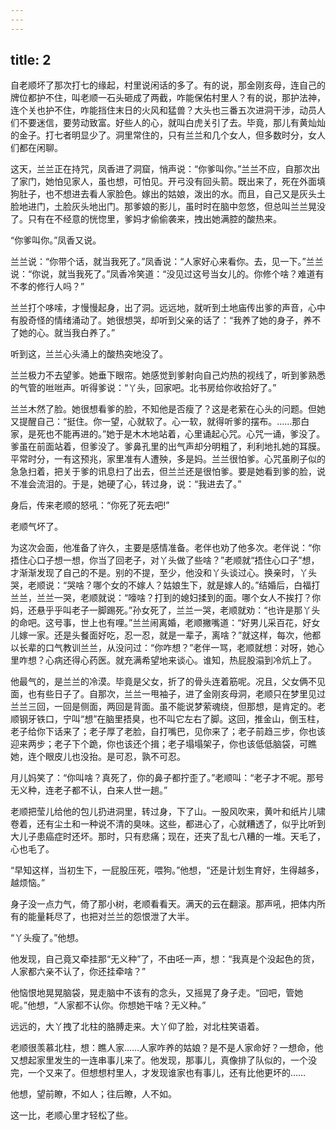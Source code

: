 ```yaml
---
---
---
```

title: 2
---



自老顺坏了那次打七的缘起，村里说闲话的多了。有的说，那金刚亥母，连自己的牌位都护不住，叫老顺一石头砸成了两截，咋能保佑村里人？有的说，那护法神，连个关也护不住，咋能挡住末日的火风和猛兽？大头也三番五次进洞干涉，动员人们不要迷信，要劳动致富。好些人的心，就叫白虎关引了去。毕竟，那儿有黄灿灿的金子。打七者明显少了。洞里常住的，只有兰兰和几个女人，但多数时分，女人们都在闲聊。

这天，兰兰正在持咒，凤香进了洞窟，悄声说：“你爹叫你。”兰兰不应，自那次出了家门，她怕见家人，虽也想，可怕见。开弓没有回头箭。既出来了，死在外面填狗肚子，也不想进去看人家脸色。嫁出的姑娘，泼出的水。而且，自己又是灰头土脸地进门，土脸灰头地出门。那爹娘的影儿，虽时时在脑中忽悠，但总叫兰兰晃没了。只有在不经意的恍惚里，爹妈才偷偷袭来，拽出她满腔的酸热来。

“你爹叫你。”凤香又说。

兰兰说：“你带个话，就当我死了。”凤香说：“人家好心来看你。去，见一下。”兰兰说：“你说，就当我死了。”凤香冷笑道：“没见过这号当女儿的。你修个啥？难道有不孝的修行人吗？”

兰兰打个哆嗦，才慢慢起身，出了洞。远远地，就听到土地庙传出爹的声音，心中有股奇怪的情绪涌动了。她很想哭，却听到父亲的话了：“我养了她的身子，养不了她的心。就当我白养了。”

听到这，兰兰心头涌上的酸热突地没了。

兰兰极力不去望爹。她垂下眼帘。她感觉到爹射向自己灼热的视线了，听到爹熟悉的气管的咝咝声。听得爹说：“丫头，回家吧。北书房给你收拾好了。”

兰兰木然了脸。她很想看爹的脸，不知他是否瘦了？这是老萦在心头的问题。但她又提醒自己：“挺住。你一望，心就软了。心一软，就得听爹的摆布。……那白家，是死也不能再进的。”她于是木木地站着，心里诵起心咒。心咒一诵，爹没了。爹虽在前面站着，但爹没了。爹鼻孔里的出气声却分明粗了，利利地扎她的耳膜。平常时分，一有这预兆，家里准有人遭殃，多是妈。兰兰很怕爹。心咒虽刷子似的急急扫着，把关于爹的讯息扫了出去，但兰兰还是很怕爹。要是她看到爹的脸，说不准会流泪的。于是，她硬了心，转过身，说：“我进去了。”

身后，传来老顺的怒吼：“你死了死去吧!”

老顺气坏了。

为这次会面，他准备了许久，主要是感情准备。老伴也劝了他多次。老伴说：“你捂住心口子想一想，你当了回老子，对丫头做了些啥？”老顺就“捂住心口子”想，才渐渐发现了自己的不是。别的不提，至少，他没和丫头谈过心。换亲时，丫头哭，老顺说：“哭啥？哪个女的不嫁人？姑娘生下，就是嫁人的。”结婚后，白福打兰兰，兰兰一哭，老顺就说：“嚎啥？打到的媳妇揉到的面。哪个女人不挨打？你妈，还悬乎乎叫老子一脚踢死。”孙女死了，兰兰一哭，老顺就劝：“也许是那丫头的命吧。这号事，世上也有哩。”兰兰闹离婚，老顺撇嘴道：“好男儿采百花，好女儿嫁一家。还是头餐面好吃，忍一忍，就是一辈子，离啥？”就这样，每次，他都以长辈的口气教训兰兰，从没问过：“你咋想？”老伴一骂，老顺就想：对呀，她心里咋想？心病还得心药医。就充满希望地来谈心。谁知，热屁股溻到冷炕上了。

他最气的，是兰兰的冷漠。毕竟是父女，折了的骨头连着筋呢。况且，父女俩不见面，也有些日子了。自那次，兰兰一甩袖子，进了金刚亥母洞，老顺只在梦里见过兰兰三回，一回是侧面，两回是背面。虽不能说梦萦魂绕，但那想，是肯定的。老顺钢牙铁口，宁叫“想”在脑里捂臭，也不叫它左右了脚。这回，推金山，倒玉柱，老子给你下话来了；老子厚了老脸，自打嘴巴，见你来了；老子前趋三步，你也该迎来两步；老子下个跪，你也该还个揖；老子塌塌架子，你也该低低脑袋，可瞧她，连个眼皮儿也没抬。是可忍，孰不可忍。

月儿妈笑了：“你叫啥？真死了，你的鼻子都拧歪了。”老顺叫：“老子才不呢。那号无义种，连老子都不认，白来人世一趟。”

老顺把莹儿给他的包儿扔进洞里，转过身，下了山。一股风吹来，黄叶和纸片儿啸卷着，还有尘土和一种说不清的臭味。这些，都进心了，心就糟透了，似乎比听到大儿子患癌症时还坏。那时，只有悲痛；现在，还夹了乱七八糟的一堆。天毛了，心也毛了。

“早知这样，当初生下，一屁股压死，喂狗。”他想，“还是计划生育好，生得越多，越烦恼。”

身子没一点力气，倚了那小树，老顺看看天。满天的云在翻滚。那声吼，把体内所有的能量耗尽了，也把对兰兰的怨恨泄了大半。

“丫头瘦了。”他想。

他发现，自己竟又牵挂那“无义种”了，不由呸一声，想：“我真是个没起色的货，人家都六亲不认了，你还挂牵啥？”

他恼恨地晃晃脑袋，晃走脑中不该有的念头，又摇晃了身子走。“回吧，管她呢。”他想，“人家都不认你。你想她干啥？无义种。”

远远的，大丫拽了北柱的胳膊走来。大丫仰了脸，对北柱笑语着。

老顺很羡慕北柱，想：瞧人家……人家咋养的姑娘？是不是人家命好？一想命，他又想起家里发生的一连串事儿来了。他发现，那事儿，真像排了队似的，一个没完，一个又来了。但想想村里人，才发现谁家也有事儿，还有比他更坏的……

他想，望前瞭，不如人；往后瞭，人不如。

这一比，老顺心里才轻松了些。